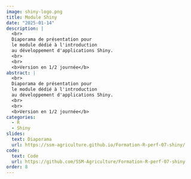```yaml
---
image: shiny-logo.png
title: Module Shiny
date: "2025-01-14"
description: |
  <br>
  Diaporama de présentation pour
  le module dédié à l'introduction
  au développement d'applications Shiny.
  <br>
  <br>
  <b>Version en 1/2 journée</b> 
abstract: |
  <br>
  Diaporama de présentation pour
  le module dédié à l'introduction
  au développement d'applications Shiny.
  <br>
  <br>
  <b>Version en 1/2 journée</b> 
categories:
  - R
  - Shiny
slides:
  text: Diaporama
  url: https://ssm-agriculture.github.io/Formation-R-perf-07-shiny/
code:
  text: Code 
  url: https://github.com/SSM-Agriculture/Formation-R-perf-07-shiny
order: 8
---
```

